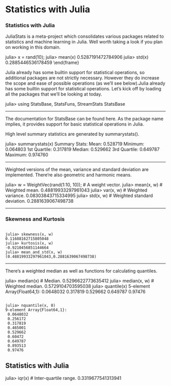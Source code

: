 Statistics with Julia
========================================================


### Statistics with Julia
JuliaStats is a meta-project which consolidates various packages related to statistics and machine learning in Julia. Well worth taking a look if you plan on working in this domain.

julia> x = rand(10);
julia> mean(x)
0.5287191472784906
julia> std(x)
0.2885446536178459
\end{frame}


Julia already has some builtin support for statistical operations, so additional packages are not strictly necessary. However they do increase the scope and ease of possible operations (as we'll see below).Julia already has some builtin support for statistical operations. Let's kick off by loading all the packages that we'll be looking at today.

julia> using StatsBase, StatsFuns, StreamStats
StatsBase

----------------------------------------------------------------

The documentation for StatsBase can be found here. As the package name implies, it provides support for basic statistical operations in Julia.

High level summary statistics are generated by summarystats().

julia> summarystats(x)
Summary Stats:
Mean:         0.528719
Minimum:      0.064803
1st Quartile: 0.317819
Median:       0.529662
3rd Quartile: 0.649787
Maximum:      0.974760


----------------------------------------------------------------

Weighted versions of the mean, variance and standard deviation are implemented. There're also geometric and harmonic means.

julia> w = WeightVec(rand(1:10, 10));      # A weight vector.
julia> mean(x, w)                          # Weighted mean.
0.48819933297961043
julia> var(x, w)                           # Weighted variance.
0.08303843715334995
julia> std(x, w)                           # Weighted standard deviation.
0.2881639067498738


---------------------------------------------------------------

### Skewness and Kurtosis

<pre><code>
julia> skewness(x, w)
0.11688162715805048
julia> kurtosis(x, w)
-0.9210456851144664
julia> mean_and_std(x, w)
(0.48819933297961043,0.2881639067498738)
</code></pre>


----------------------------------------------------------------

There's a weighted median as well as functions for calculating quantiles.

julia> median(x)                           # Median.
0.5296622773635412
julia> median(x, w)                        # Weighted median.
0.5729104703595038
julia> quantile(x)
5-element Array{Float64,1}:
 0.0648032
 0.317819 
 0.529662 
 0.649787 
 0.97476  
 

<pre><code> 
julia> nquantile(x, 8)
9-element Array{Float64,1}:
 0.0648032
 0.256172 
 0.317819 
 0.465001 
 0.529662 
 0.60472  
 0.649787 
 0.893513 
 0.97476  
</code></pre> 
 

Statistics with Julia
--------------------------------------------------

julia> iqr(x)                              # Inter-quartile range.
0.3319677541313941
